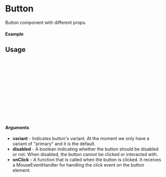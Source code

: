 
<Meta of={Button} title="Button" />

# Button

Button component with different props.

#### Example

<Canvas of={Button.Primary} />

## Usage

```ts
import { Button } from "@femmecubator/equity-ui";

const Example = () => {
  return (
      <Button
        onClick={()=> console.log("Clicked")}
      >
      Button!
      </Button>
  );
};

export default Example;
```

#### Arguments

- **variant** - Indicates button's variant. At the moment we only have a variant of "primary" and it is the default.
- **disabled** - A boolean indicating whether the button should be disabled or not. When disabled, the button cannot be clicked or interacted with.
- **onClick** - A function that is called when the button is clicked. It receives a MouseEventHandler for handling the click event on the button element.
